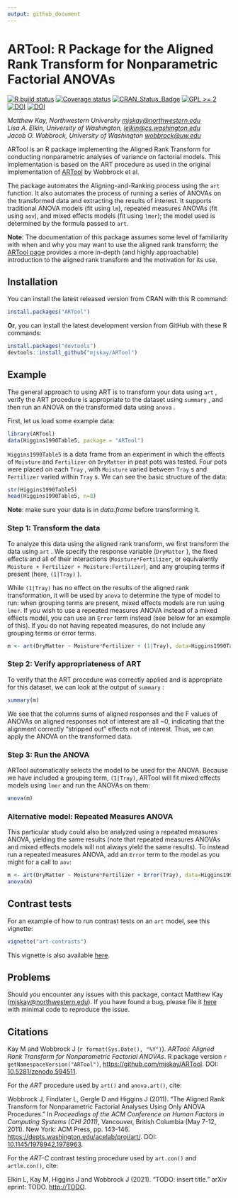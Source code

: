 ```yaml
---
output: github_document
---
```


# ARTool: R Package for the Aligned Rank Transform for Nonparametric Factorial ANOVAs

[![R build status](https://github.com/mjskay/ARTool/workflows/R-CMD-check/badge.svg)](https://github.com/mjskay/ARTool/actions)
[![Coverage status](https://codecov.io/gh/mjskay/ARTool/branch/master/graph/badge.svg)](https://codecov.io/github/mjskay/ARTool?branch=master)
[![CRAN_Status_Badge](https://www.r-pkg.org/badges/version/ARTool)](https://CRAN.R-project.org/package=ARTool)
[![GPL >= 2](https://img.shields.io/badge/GPL-%E2%89%A52-brightgreen.svg)](https://cran.r-project.org/web/licenses/GPL-3)
[![DOI](https://zenodo.org/badge/19809/mjskay/ARTool.svg)](https://zenodo.org/badge/latestdoi/19809/mjskay/ARTool)
[![DOI](https://img.shields.io/badge/DOI-10.1145%2F1978942.1978963-blue.svg)](https://dx.doi.org/10.1145/1978942.1978963)

_Matthew Kay, Northwestern University <mjskay@northwestern.edu>_<br>
_Lisa A. Elkin, University of Washington, <lelkin@cs.washington.edu>_<br>
_Jacob O. Wobbrock, University of Washington <wobbrock@uw.edu>_

ARTool is an R package implementing the Aligned Rank Transform for conducting
nonparametric analyses of variance on factorial models. This implementation is
based on the ART procedure as used in the original implementation of
[ARTool](https://depts.washington.edu/acelab/proj/art/) by Wobbrock et al.

The package automates the Aligning-and-Ranking process using the `art` function.
It also automates the process of running a series of ANOVAs on the transformed
data and extracting the results of interest. It supports traditional ANOVA
models (fit using `lm`), repeated measures ANOVAs (fit using `aov`), and
mixed effects models (fit using `lmer`); the model used is determined by the
formula passed to `art`.

__Note__: The documentation of this package assumes some level of familiarity
with when and why you may want to use the aligned rank transform; the
[ARTool page](https://depts.washington.edu/acelab/proj/art/) provides a more in-depth (and
highly approachable) introduction to the aligned rank transform and the
motivation for its use.

## Installation

You can install the latest released version from CRAN with this R command:

```r
install.packages("ARTool")
```

__Or__, you can install the latest development version from GitHub with these R
commands:

```r
install.packages("devtools")
devtools::install_github("mjskay/ARTool")
```

## Example

The general approach to using ART is to transform your data using `art` , verify
the ART procedure is appropriate to the dataset using `summary` , and then run an
ANOVA on the transformed data using `anova` .

First, let us load some example data:

```r
library(ARTool)
data(Higgins1990Table5, package = "ARTool")
```

`Higgins1990Table5`  is a data frame from an experiment in which the effects of `Moisture`
and `Fertilizer` on `DryMatter` in peat pots was tested. Four pots were placed on
each `Tray` , with `Moisture` varied between `Tray` s and `Fertilizer` varied
within `Tray` s. We can see the basic structure of the data:

```r
str(Higgins1990Table5)
head(Higgins1990Table5, n=8)
```

**Note**: make sure your data is in _data.frame_ before transforming it.

### Step 1: Transform the data

To analyze this data using the aligned rank transform, we first transform the
data using `art` . We specify the response variable (`DryMatter` ), the fixed
effects and all of their interactions (`Moisture*Fertilizer`, or equivalently
`Moisture + Fertilizer + Moisture:Fertilizer`), and any grouping terms if
present (here, `(1|Tray)` ).

While `(1|Tray)` has no effect on the results of
the aligned rank transformation, it will be used by `anova` to determine the
type of model to run: when grouping terms are present, mixed effects models
are run using `lmer`. If you wish to use a repeated measures ANOVA instead of
a mixed effects model, you can use an `Error` term instead (see below for an
example of this). If you do not having repeated measures, do not include
any grouping terms or error terms.

```r
m <- art(DryMatter ~ Moisture*Fertilizer + (1|Tray), data=Higgins1990Table5)
```

### Step 2: Verify appropriateness of ART

To verify that the ART procedure was correctly applied and is appropriate for
this dataset, we can look at the output of `summary` :

```r
summary(m)
```

We see that the columns sums of aligned responses and the F values of ANOVAs on
aligned responses not of interest are all ~0, indicating that the alignment
correctly "stripped out" effects not of interest. Thus, we can apply the ANOVA
on the transformed data.

### Step 3: Run the ANOVA

ARTool automatically selects the model to be used
for the ANOVA. Because we have included a grouping term, `(1|Tray)`, ARTool
will fit mixed effects models using `lmer` and run the ANOVAs on them:

```r
anova(m)
```

### Alternative model: Repeated Measures ANOVA

This particular study could also be analyzed using a repeated measures ANOVA,
yielding the same results (note that repeated measures ANOVAs and mixed
effects models will not always yield the same results). To instead run
a repeated measures ANOVA, add an `Error` term to the model as you
might for a call to `aov`:

```r
m <- art(DryMatter ~ Moisture*Fertilizer + Error(Tray), data=Higgins1990Table5)
anova(m)
```

## Contrast tests

For an example of how to run contrast tests on an `art` model, see this vignette:

```r
vignette("art-contrasts")
```

This vignette is also available [here](https://cran.r-project.org/package=ARTool/vignettes/art-contrasts.html).

## Problems

Should you encounter any issues with this package, contact Matthew Kay
(<mjskay@northwestern.edu>). If you have found a bug, please file it
[here](https://github.com/mjskay/ARTool/issues/new) with minimal code to
reproduce the issue.

## Citations

Kay M and Wobbrock J (`r format(Sys.Date(), "%Y")`). _ARTool: Aligned Rank Transform for
Nonparametric Factorial ANOVAs_. R package version `r getNamespaceVersion("ARTool")`, <https://github.com/mjskay/ARTool>.
DOI: [10.5281/zenodo.594511](https://dx.doi.org/10.5281/zenodo.594511).

For the *ART* procedure used by `art()` and `anova.art()`, cite:

Wobbrock J, Findlater L, Gergle D and Higgins J (2011). "The Aligned
Rank Transform for Nonparametric Factorial Analyses Using Only ANOVA
Procedures." In _Proceedings of the ACM Conference on Human Factors in
Computing Systems (CHI 2011)_, Vancouver, British Columbia (May 7-12, 2011).
New York: ACM Press, pp. 143-146. <https://depts.washington.edu/acelab/proj/art/>.
DOI: [10.1145/1978942.1978963](https://dx.doi.org/10.1145/1978942.1978963).

For the *ART-C* contrast testing procedure used by `art.con()` and `artlm.con()`, cite:

Elkin L, Kay M, Higgins J and Wobbrock J (2021). "TODO: insert title."
arXiv eprint: TODO. <http://TODO>.
